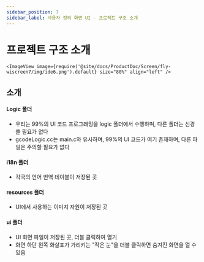 ```yaml
---
sidebar_position: 7
sidebar_label: 사용자 정의 화면 UI - 프로젝트 구조 소개
---
```





# 프로젝트 구조 소개


    <ImageView image={require('@site/docs/ProductDoc/Screen/fly-wiscreen7/img/ide6.png').default} size="80%" align="left" />



## 소개
#### Logic 폴더
* 우리는 99%의 UI 코드 프로그래밍을 logic 폴더에서 수행하며, 다른 폴더는 신경 쓸 필요가 없다
* gcodeLogic.cc는 main.c와 유사하며, 99%의 UI 코드가 여기 존재하며, 다른 파일은 주의할 필요가 없다

#### i18n 폴더
* 각국의 언어 번역 테이블이 저장된 곳

#### resources 폴더
* UI에서 사용하는 이미지 자원이 저장된 곳

#### ui 폴더
* UI 화면 파일이 저장된 곳, 더블 클릭하여 열기
* 화면 하단 왼쪽 화살표가 가리키는 "작은 눈"을 더블 클릭하면 숨겨진 화면을 열 수 있음